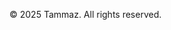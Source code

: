 ```{=html}
<footer class="site-footer">
    <div class="container">
        <p>&copy; 2025 Tammaz. All rights reserved.</p>
    </div>
</footer>
```